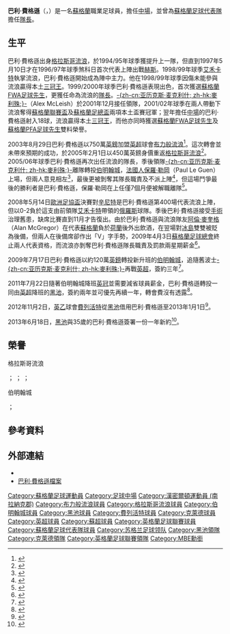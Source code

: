 {{noteta
|G1=uefa|G2=EPL|G3=足球|G4=SPL
|T=zh-hans:巴里·弗格森;zh-hk:巴利·費格遜;zh-tw:巴里·弗格森;
|1=zh-hans:巴里·弗格森;zh-hk:巴利·費格遜;zh-tw:巴里·弗格森;
|2=zh-hans:弗格森;zh-hk:費格遜;zh-tw:弗格森;
|3=zh-hans:阿洛厄;zh-hant:阿洛厄;zh-hk:阿洛亞;
}}
{{Infobox football biography 2
| playername          = 巴利·費格遜<br>''Barry Ferguson''
| image               = [[File:BarryFerguson_Augsburg.jpg|250 px]]
| caption             = 
| fullname            = Barry Ferguson
| dateofbirth         = {{birth date and age|df=yes|1978|2|2}}
| cityofbirth         = [[南拉納克郡|南拉納克郡]][[漢密爾頓_(南拉納克郡)|漢米爾頓]]
| countryofbirth      = [[蘇格蘭|蘇格蘭]]
| height              = {{height|m=1.78}}
| position            = [[中場|中場]]
| currentclub    = [[阿洛厄竞技足球俱乐部|阿洛厄竞技]] (領隊)
| youthyears1         = 1994−1996
| youthclubs1         = [[流浪者足球俱乐部|格拉斯哥流浪]]
| years1              = 1996−2003
| clubs1              = [[格拉斯哥流浪|格拉斯哥流浪]]
| caps1               = 152
| goals1              = 24
| years2              = 2003−2005
| clubs2              = [[布力般流浪|布力般流浪]]
| caps2               = 36
| goals2              = 3
| years3              = 2005−2009
| clubs3              = [[格拉斯哥流浪|格拉斯哥流浪]]
| caps3               = 137
| goals3              = 20
| years4              = 2009−2011
| clubs4              = [[伯明翰城足球俱乐部|伯明翰城]]
| caps4               = 72
| goals4              = 0
| years5              = 2011−2014
| clubs5              = [[黑池足球會|黑池]]
| caps5               = 89
| goals5              = 1
| years6              = 2012
| clubs6              = → [[弗利特伍德镇足球俱乐部|費列活特]]
| caps6               = 6
| goals6              = 0
| clubs7         = [[克莱德足球俱乐部|克莱德]]                            | years7 = 2014–2015 | caps7 = 1   | goals7 = 0
| totalcaps = 484 | totalgoals = 48
| nationalyears1      = 1998−2009
| nationalteam1       = [[蘇格蘭足球代表隊|蘇格蘭]]
| nationalcaps1       = 45
| nationalgoals1      = 3
| manageryears1  = 2014
| managerclubs1  = [[黑池足球會|黑池]] ([[看守領隊|看守]])
| manageryears2  = 2014–2017
| managerclubs2  = [[克莱德足球俱乐部|克莱德]]
| manageryears3  = 2018–2021
| managerclubs3  = {{le|Kelty Hearts F.C.||Kelty Hearts}}
| manageryears4  = 2021–
| managerclubs4  = [[阿洛厄竞技足球俱乐部|阿洛厄竞技]]
| medaltemplates      = 
| club-update         = 2013年10月25日 (五) 09:40 (UTC)
| nationalteam-update = 2013年10月25日 (五) 09:40 (UTC)
}}

'''巴利·費格遜'''{{MBE}}（{{lang-en|'''Barry Ferguson'''}}，{{bd|1978年|2月2日|catidx=Ferguson, Barry}}）是一名[[蘇格蘭|蘇格蘭]]職業足球員，擔任[[中場|中場]]，並曾為[[蘇格蘭足球代表隊|蘇格蘭足球代表隊]]擔任[[隊長_(足球)|隊長]]。

==生平==
巴利·費格遜出身[[格拉斯哥流浪|格拉斯哥流浪]]，於1994/95年球季獲提升上一隊，但直到1997年5月10日才在1996/97年球季煞科日首次代表上陣出戰[[哈茨足球俱乐部|赫斯]]。1998/99年球季[[迪克·艾德沃卡特|艾禾卡特]]執掌流浪，巴利·費格遜開始成為陣中主力。他在1998/99年球季因傷未能參與流浪贏得本土[[三冠王|三冠王]]。1999/2000年球季巴利·費格遜表現出色，首次獲選[[蘇格蘭FWA足球先生|蘇格蘭FWA足球先生]]，更獲任命為流浪的[[隊長_(足球)|隊長]]。[[亚历克斯·麥克萊什|-{zh-cn:亚历克斯·麦克利什; zh-hk:麥利殊;}-]]（Alex McLeish）於2001年12月接任領隊，2001/02年球季在兩人帶動下流浪奪得[[蘇格蘭聯賽盃|蘇格蘭聯賽盃]]及[[蘇格蘭足總盃|蘇格蘭足總盃]]兩項本土盃賽冠軍；翌年擔任[[中場|中場]]的巴利·費格遜射入18球，流浪贏得本土[[三冠王|三冠王]]，而他亦同時獲選[[蘇格蘭FWA足球先生|蘇格蘭FWA足球先生]]及[[蘇格蘭PFA足球先生|蘇格蘭PFA足球先生]]雙料榮譽。

2003年8月29日巴利·費格遜以750萬[[英鎊|英鎊]]加盟[[英超|英超]]球會[[布莱克本流浪者足球俱乐部|布力般流浪]]<ref>{{cite news |language=en |url=http://news.bbc.co.uk/sport2/hi/football/3185735.stm |title=Rovers sign Ferguson |publisher=[[BBC|BBC]] Sport |date=2003-08-29 |accessdate=2009-07-18 |archive-date=2021-01-15 |archive-url=https://web.archive.org/web/20210115174004/http://news.bbc.co.uk/sport2/hi/football/3185735.stm |dead-url=no }}</ref>。這次轉會並未帶來預期的成功，於2005年2月1日以450萬英鎊身價重返[[格拉斯哥流浪|格拉斯哥流浪]]<ref>{{cite news |language=en |url=http://news.bbc.co.uk/sport2/hi/football/teams/b/blackburn_rovers/4203441.stm |title=Ferguson clinches Rangers return |publisher=[[BBC|BBC]] Sport |date=2005-02-01 |accessdate=2009-07-18 |archive-date=2021-03-14 |archive-url=https://web.archive.org/web/20210314163608/http://news.bbc.co.uk/sport2/hi/football/teams/b/blackburn_rovers/4203441.stm |dead-url=no }}</ref>。2005/06年球季巴利·費格遜再次出任流浪的隊長，季後領隊[[亚历克斯·麥克萊什|-{zh-cn:亚历克斯·麦克利什; zh-hk:麥利殊;}-]]離隊轉投[[伯明翰城足球俱乐部|伯明翰城]]，[[法國|法國人]][[Paul_Le_Guen|保羅·勒岡]]（Paul Le Guen）上場，但兩人意見相左<ref>{{cite news |language=en |url=http://news.bbc.co.uk/sport1/hi/football/teams/r/rangers/6233959.stm |title=Clash of cultures |publisher=[[BBC|BBC]] Sport |date=2007-01-05 |accessdate=2009-07-18 |archive-date=2013-10-10 |archive-url=https://web.archive.org/web/20131010103720/http://news.bbc.co.uk/sport2/hi/football/teams/r/rangers/6233959.stm |dead-url=no }}</ref>，最後更被剝奪其隊長職責及不派上陣<ref>{{cite news |language=en |url=http://news.bbc.co.uk/sport2/hi/football/teams/r/rangers/6223023.stm |title=Gers strip Ferguson of captaincy |publisher=[[BBC|BBC]] Sport |date=2007-01-05 |accessdate=2009-07-18 |archive-date=2021-03-09 |archive-url=https://web.archive.org/web/20210309105657/http://news.bbc.co.uk/sport2/hi/football/teams/r/rangers/6223023.stm |dead-url=no }}</ref>，但這場鬥爭最後的勝利者是巴利·費格遜，保羅·勒岡在上任僅7個月便被解職離隊<ref>{{cite news | language = en | url = http://news.bbc.co.uk/sport1/hi/football/teams/r/rangers/6231489.stm | publisher = [[BBC|BBC]] Sport | title = Le Guen and Rangers part company | date = 2007-01-04 | accessdate = 2009-07-18 | archive-date = 2012-08-18 | archive-url = https://www.webcitation.org/6A0hrajQU?url=http://news.bbc.co.uk/sport2/hi/football/teams/r/rangers/6231489.stm | dead-url = no }}</ref>。

2008年5月14日[[2007/08赛季欧洲联盟杯|歐洲足協盃]]決賽對[[辛尼特|辛尼特]]是巴利·費格遜第400場代表流浪上陣，但以0-2負於這支由前領隊[[迪克·艾德沃卡特|艾禾卡特]]帶領的[[俄羅斯|俄羅斯]]球隊。季後巴利·費格遜接受[[手術|手術]]治理舊患，缺席比賽直到11月才告復出。由於巴利·費格遜與流浪隊友[[阿倫·麥奎格|阿倫·麥奎格]]（Alan McGregor）在代表[[蘇格蘭足球代表隊|蘇格蘭]]負於[[荷蘭國家足球隊|荷蘭]]後外出飲酒，在翌場對[[冰島國家足球隊|冰島]]雙雙被貶為後備，但兩人在後備席卻作出「V」字手勢，2009年4月3日[[蘇格蘭足球總會|蘇格蘭足球總會]]終止兩人代表資格，而流浪亦剝奪巴利·費格遜隊長職責及罰款兩星期薪金<ref>{{cite news |language=en |url=http://news.bbc.co.uk/sport2/hi/football/teams/r/rangers/7981287.stm |title=Scots end Gers pair's cap career |publisher=[[BBC|BBC]] Sport |date=2009-04-03 |accessdate=2009-07-18 |archive-date=2022-03-13 |archive-url=https://web.archive.org/web/20220313221937/http://news.bbc.co.uk/sport2/hi/football/teams/r/rangers/7981287.stm |dead-url=no }}</ref>。

2009年7月17日巴利·費格遜以約120萬[[英鎊|英鎊]]轉投新升班的[[伯明翰城足球俱乐部|伯明翰城]]，追隨舊波士[[亚历克斯·麥克萊什|-{zh-cn:亚历克斯·麦克利什; zh-hk:麥利殊;}-]]再戰[[英超|英超]]，簽約三年<ref>{{cite news |language=en |url=http://news.bbc.co.uk/sport2/hi/football/teams/b/birmingham_city/8152896.stm |title=Birmingham clinch Ferguson deal |publisher=[[BBC|BBC]] Sport |date=2009-07-17 |accessdate=2009-07-18 |archive-date=2010-09-18 |archive-url=https://web.archive.org/web/20100918051024/http://news.bbc.co.uk/sport2/hi/football/teams/b/birmingham_city/8152896.stm |dead-url=no }}</ref>。

2011年7月22日隨著伯明翰城降班[[英冠|英冠]]並需要減省球員薪金，巴利·費格遜轉投一同由[[英超|英超]]降班的[[黑池足球會|黑池]]，簽約兩年並可優先再續一年，轉會費沒有透露<ref>{{cite news |language=en |url=http://news.bbc.co.uk/sport2/hi/football/teams/b/blackpool/9543669.stm |title=Blackpool sign up Birmingham midfielder Barry Ferguson |publisher=''[[BBC_Sport|BBC Sport]]'' |date=2011-07-22 |accessdate=2011-07-24 |archive-date=2012-11-07 |archive-url=https://web.archive.org/web/20121107144404/http://news.bbc.co.uk/sport2/hi/football/teams/b/blackpool/9543669.stm |dead-url=no }}</ref>。

2012年11月2日，[[英乙|英乙]]球會[[弗利特伍德镇足球俱乐部|費列活特]]從[[黑池足球會|黑池]]借用巴利·費格遜至2013年1月1日<ref>{{cite news |language=en |url=http://www.bbc.co.uk/sport/0/football/20121967 |title=Blackpool's Barry Ferguson joins Fleetwood Town on loan |publisher=''[[BBC_Sport|BBC Sport]]'' |date=2012-11-02 |accessdate=2013-10-25 |archive-date=2013-10-17 |archive-url=https://web.archive.org/web/20131017062737/http://www.bbc.co.uk/sport/0/football/20121967 |dead-url=no }}</ref>。

2013年6月18日，[[黑池足球會|黑池]]與35歲的巴利·費格遜簽署一份一年新約<ref>{{cite news |language=en |url=http://www.bbc.co.uk/sport/0/football/22952683 |title=Barry Ferguson: Blackpool midfielder signs one-year deal |publisher=''[[BBC_Sport|BBC Sport]]'' |date=2013-06-18 |accessdate=2013-10-25 |archive-date=2013-06-22 |archive-url=https://web.archive.org/web/20130622183745/http://www.bbc.co.uk/sport/0/football/22952683 |dead-url=no }}</ref>。

==榮譽==
;格拉斯哥流浪
{{sport honours|[[蘇格蘭超級聯賽|蘇格蘭超級聯賽]] |5|1998/99年、1999/00年、2002/03年、2004/05年、[[2008年至2009年蘇格蘭足球超級聯賽|2008/09年]]}}；
{{sport honours|[[蘇格蘭盃|蘇格蘭盃]] |4| 2000年、2002年、2003年、2008年}}；
{{sport honours|[[蘇格蘭聯賽盃|蘇格蘭聯賽盃]]|5|1999年、2002年、2003年、2005年、2008年}}；

;伯明翰城
{{sport honours|[[英格蘭聯賽盃|英格蘭聯賽盃]]|1|[[2011年英格蘭聯賽盃決賽|2011年]]}}；

==參考資料==
{{reflist}}

==外部連結==
*{{soccerbase|id=11073|name=巴利·費格遜}}
*[http://www.footballdatabase.com/site/players/index.php?dumpPlayer=285 巴利·費格遜檔案] {{Wayback|url=http://www.footballdatabase.com/site/players/index.php?dumpPlayer=285 |date=20060526084016 }}

{{start box}}
{{s-sports}}
{{succession box|title=[[格拉斯哥流浪|格拉斯哥流浪]] [[隊長_(足球)|隊長]]|before={{tsl|en|Lorenzo Amoruso||阿武羅素}}|after={{tsl|en|Craig Moore||摩亞}}|years=2000-03年}}
{{succession box|title=[[格拉斯哥流浪|格拉斯哥流浪]] 隊長|before={{tsl|en|Fernando Ricksen||力臣}}|after=[[大衛·華亞|大衛·華亞]]|years=2005-09年}}
{{succession box|title=[[蘇格蘭足球代表隊|蘇格蘭]] 隊長|before=[[保罗·兰伯特|-{zh-hans:保罗·兰伯特; zh-hk:保羅·林伯特}-]]|after=[[斯蒂芬·麦克马努斯|-{zh-hans:斯蒂芬·麦克马努斯; zh-hk:麥曼奴斯;}-]]|years=2003-09年}}
{{end box}}

{{黑池領隊}} 
{{蘇格蘭FWA足球先生}}
{{蘇格蘭PFA足球先生}}
{{蘇格蘭PFA年度最佳青年球員}}

{{Authority control}}
{{DEFAULTSORT:Ferguson, Barry}}
[[Category:蘇格蘭足球運動員|Category:蘇格蘭足球運動員]]
[[Category:足球中場|Category:足球中場]]
[[Category:漢密爾頓運動員_(南拉納克郡)|Category:漢密爾頓運動員 (南拉納克郡)]]
[[Category:布力般流浪球員|Category:布力般流浪球員]]
[[Category:格拉斯哥流浪球員|Category:格拉斯哥流浪球員]]
[[Category:伯明翰城球員|Category:伯明翰城球員]]
[[Category:黑池球員|Category:黑池球員]]
[[Category:費列活特球員|Category:費列活特球員]]
[[Category:克萊德球員|Category:克萊德球員]]
[[Category:英超球員|Category:英超球員]]
[[Category:蘇超球員|Category:蘇超球員]]
[[Category:英格蘭足球聯賽球員|Category:英格蘭足球聯賽球員]]
[[Category:蘇格蘭足球代表隊球員|Category:蘇格蘭足球代表隊球員]]
[[Category:苏格兰足球领队|Category:苏格兰足球领队]]
[[Category:黑池領隊|Category:黑池領隊]]
[[Category:克萊德領隊|Category:克萊德領隊]]
[[Category:英格蘭足球聯賽領隊|Category:英格蘭足球聯賽領隊]]
[[Category:MBE勳銜|Category:MBE勳銜]]